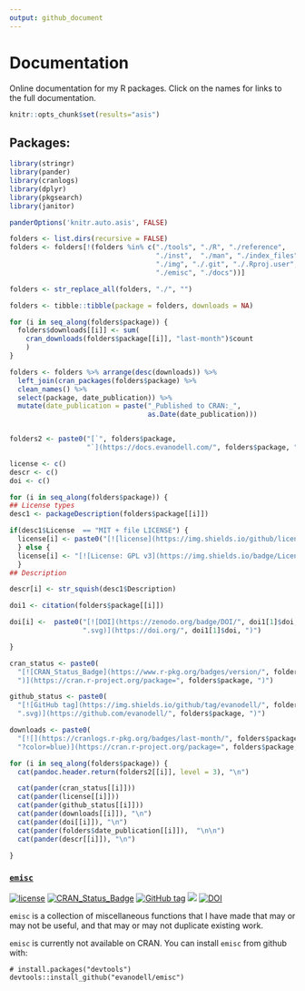```yaml
---
output: github_document
---
```


# Documentation

Online documentation for my R packages. Click on the names for links to the full documentation.

```r
knitr::opts_chunk$set(results="asis")
```

## Packages:

```r
library(stringr)
library(pander)
library(cranlogs)
library(dplyr)
library(pkgsearch)
library(janitor)

panderOptions('knitr.auto.asis', FALSE)

folders <- list.dirs(recursive = FALSE)
folders <- folders[!(folders %in% c("./tools", "./R", "./reference",
                                    "./inst",  "./man", "./index_files",
                                    "./img", "./.git", "./.Rproj.user",
                                    "./emisc", "./docs"))]

folders <- str_replace_all(folders, "./", "")

folders <- tibble::tibble(package = folders, downloads = NA)

for (i in seq_along(folders$package)) {
  folders$downloads[[i]] <- sum(
    cran_downloads(folders$package[[i]], "last-month")$count
    )
}

folders <- folders %>% arrange(desc(downloads)) %>%
  left_join(cran_packages(folders$package) %>%
  clean_names() %>% 
  select(package, date_publication)) %>% 
  mutate(date_publication = paste("_Published to CRAN:_",
                                  as.Date(date_publication)))


folders2 <- paste0("[`", folders$package,
                   "`](https://docs.evanodell.com/", folders$package, ")")

license <- c()
descr <- c()
doi <- c()

for (i in seq_along(folders$package)) {
## License types
desc1 <- packageDescription(folders$package[[i]])

if(desc1$License  == "MIT + file LICENSE") {
  license[i] <- paste0("[![license](https://img.shields.io/github/license/mashape/apistatus.svg)](https://github.com/EvanOdell/", folders$package[[i]], "/blob/master/LICENSE.md)")
  } else {
  license[i] <- "[![License: GPL v3](https://img.shields.io/badge/License-GPLv3-blue.svg)](https://www.gnu.org/licenses/gpl-3.0)"
  }
## Description

descr[i] <- str_squish(desc1$Description)

doi1 <- citation(folders$package[[i]])

doi[i] <-  paste0("[![DOI](https://zenodo.org/badge/DOI/", doi1[1]$doi,
                  ".svg)](https://doi.org/", doi1[1]$doi, ")")

}

cran_status <- paste0(
  "[![CRAN_Status_Badge](https://www.r-pkg.org/badges/version/", folders$package,
  ")](https://cran.r-project.org/package=", folders$package, ")")

github_status <- paste0(
  "[![GitHub tag](https://img.shields.io/github/tag/evanodell/", folders$package,
  ".svg)](https://github.com/evanodell/", folders$package, ")")

downloads <- paste0(
  "[![](https://cranlogs.r-pkg.org/badges/last-month/", folders$package,
  "?color=blue)](https://cran.r-project.org/package=", folders$package, ")")
```

```r

for (i in seq_along(folders$package)) {
  cat(pandoc.header.return(folders2[[i]], level = 3), "\n")

  cat(pander(cran_status[[i]]))
  cat(pander(license[[i]]))
  cat(pander(github_status[[i]]))
  cat(pander(downloads[[i]]), "\n")
  cat(pander(doi[[i]]), "\n")
  cat(pander(folders$date_publication[[i]]),  "\n\n")
  cat(pander(descr[[i]]), "\n")
  
}
```

### [`emisc`](https://docs.evanodell.com/emisc)

[![license](https://img.shields.io/github/license/mashape/apistatus.svg)](https://github.com/EvanOdell/emisc/blob/master/LICENSE)
[![CRAN_Status_Badge](https://www.r-pkg.org/badges/version/emisc)](https://cran.r-project.org/package=emisc)
[![GitHub tag](https://img.shields.io/github/tag/evanodell/emisc.svg)](https://github.com/evanodell/emisc)
[![](https://cranlogs.r-pkg.org/badges/grand-total/emisc)](https://dgrtwo.shinyapps.io/cranview/)
[![DOI](https://zenodo.org/badge/96876145.svg)](https://zenodo.org/badge/latestdoi/96876145)

`emisc` is a collection of miscellaneous functions that I have made that may or may not be useful, and that may or may not duplicate existing work.

`emisc` is currently not available on CRAN. You can install `emisc` from github with:

```
# install.packages("devtools")
devtools::install_github("evanodell/emisc")
```
